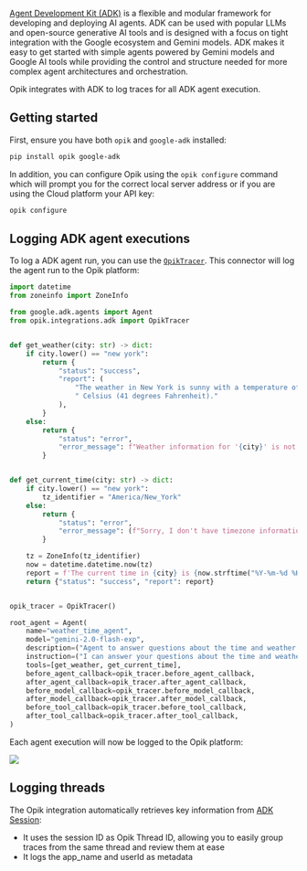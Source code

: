 [Agent Development Kit (ADK)](https://google.github.io/adk-docs/) is a flexible and modular framework for developing and deploying AI agents. ADK can be used with popular LLMs and open-source generative AI tools and is designed with a focus on tight integration with the Google ecosystem and Gemini models. ADK makes it easy to get started with simple agents powered by Gemini models and Google AI tools while providing the control and structure needed for more complex agent architectures and orchestration.

Opik integrates with ADK to log traces for all ADK agent execution.

## Getting started

First, ensure you have both `opik` and `google-adk` installed:

```bash
pip install opik google-adk
```

In addition, you can configure Opik using the `opik configure` command which will prompt you for the correct local server address or if you are using the Cloud platform your API key:

```bash {pytest_codeblocks_skip=true}
opik configure
```

## Logging ADK agent executions

To log a ADK agent run, you can use the [`OpikTracer`](https://www.comet.com/docs/opik/python-sdk-reference/integrations/adk/OpikTracer.html). This connector will log the agent run to the Opik platform:

```python
import datetime
from zoneinfo import ZoneInfo

from google.adk.agents import Agent
from opik.integrations.adk import OpikTracer


def get_weather(city: str) -> dict:
    if city.lower() == "new york":
        return {
            "status": "success",
            "report": (
                "The weather in New York is sunny with a temperature of 25 degrees"
                " Celsius (41 degrees Fahrenheit)."
            ),
        }
    else:
        return {
            "status": "error",
            "error_message": f"Weather information for '{city}' is not available.",
        }


def get_current_time(city: str) -> dict:
    if city.lower() == "new york":
        tz_identifier = "America/New_York"
    else:
        return {
            "status": "error",
            "error_message": (f"Sorry, I don't have timezone information for {city}."),
        }

    tz = ZoneInfo(tz_identifier)
    now = datetime.datetime.now(tz)
    report = f'The current time in {city} is {now.strftime("%Y-%m-%d %H:%M:%S %Z%z")}'
    return {"status": "success", "report": report}


opik_tracer = OpikTracer()

root_agent = Agent(
    name="weather_time_agent",
    model="gemini-2.0-flash-exp",
    description=("Agent to answer questions about the time and weather in a city."),
    instruction=("I can answer your questions about the time and weather in a city."),
    tools=[get_weather, get_current_time],
    before_agent_callback=opik_tracer.before_agent_callback,
    after_agent_callback=opik_tracer.after_agent_callback,
    before_model_callback=opik_tracer.before_model_callback,
    after_model_callback=opik_tracer.after_model_callback,
    before_tool_callback=opik_tracer.before_tool_callback,
    after_tool_callback=opik_tracer.after_tool_callback,
)
```

Each agent execution will now be logged to the Opik platform:

<Frame>
  <img src="/img/cookbook/adk_trace_cookbook.png" />
</Frame>

## Logging threads

The Opik integration automatically retrieves key information from [ADK Session](https://google.github.io/adk-docs/sessions/session/):

* It uses the session ID as Opik Thread ID, allowing you to easily group traces from the same thread and review them at ease
* It logs the app_name and userId as metadata